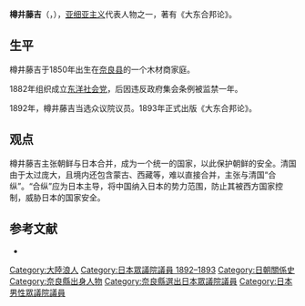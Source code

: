 '''樽井藤吉'''（{{jpn|j=樽井藤吉|hg=たるい とうきち|rm=Tarui Tōkichi}}，{{bd|1850年|5月25日|1922年|10月25日|Tarui Tōkichi}}），[[亚细亚主义|亚细亚主义]]代表人物之一，著有《大东合邦论》。

==生平==
樽井藤吉于1850年出生在[[奈良县|奈良县]]的一个木材商家庭。

1882年组织成立[[东洋社会党|东洋社会党]]，后因违反政府集会条例被监禁一年。

1892年，樽井藤吉当选众议院议员。1893年正式出版《大东合邦论》。

==观点==
樽井藤吉主张朝鲜与日本合并，成为一个统一的国家，以此保护朝鲜的安全。清国由于太过庞大，且境内还包含蒙古、西藏等，难以直接合并，主张与清国“合纵”。“合纵”应为日本主导，将中国纳入日本的势力范围，防止其被西方国家控制，威胁日本的国家安全。

==参考文献==
*{{cite book|author=王向远|title=日本对中国的文化侵略|year=2005|publisher=昆仑出版社|location=北京|isbn=7800407772|pages=87}}

{{DEFAULTSORT:Tarui Tōkichi}}
[[Category:大陸浪人|Category:大陸浪人]]
[[Category:日本眾議院議員_1892–1893|Category:日本眾議院議員 1892–1893]]
[[Category:日朝關係史|Category:日朝關係史]]
[[Category:奈良縣出身人物|Category:奈良縣出身人物]]
[[Category:奈良縣選出日本眾議院議員|Category:奈良縣選出日本眾議院議員]]
[[Category:日本男性眾議院議員|Category:日本男性眾議院議員]]